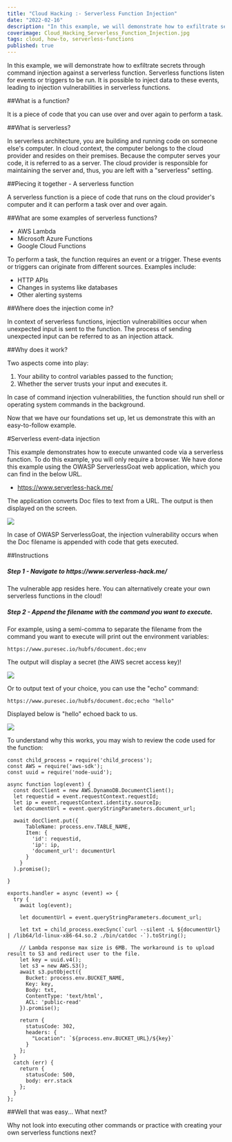 ```yaml
---
title: "Cloud Hacking :- Serverless Function Injection"
date: "2022-02-16"
description: "In this example, we will demonstrate how to exfiltrate secrets through command injection against a serverless function. Serverless functions listen for events or triggers to be run. It is possible to inject data to these events, leading to injection vulnerabilities in serverless functions."
coverimage: Cloud_Hacking_Serverless_Function_Injection.jpg
tags: cloud, how-to, serverless-functions
published: true
---
```

In this example, we will demonstrate how to exfiltrate secrets through command injection against a serverless function. Serverless functions listen for events or triggers to be run. It is possible to inject data to these events, leading to injection vulnerabilities in serverless functions.

##What is a function?

It is a piece of code that you can use over and over again to perform a task.

##What is serverless?

In serverless architecture, you are building and running code on someone else's computer. In cloud context, the computer belongs to the cloud provider and resides on their premises. Because the computer serves your code, it is referred to as a server. The cloud provider is responsible for maintaining the server and, thus, you are left with a "serverless" setting.

##Piecing it together - A serverless function

A serverless function is a piece of code that runs on the cloud provider's computer and it can perform a task over and over again.

##What are some examples of serverless functions?

* AWS Lambda
* Microsoft Azure Functions
* Google Cloud Functions

To perform a task, the function requires an event or a trigger. These events or triggers can originate from different sources. Examples include:

* HTTP APIs
* Changes in systems like databases
* Other alerting systems

##Where does the injection come in?

In context of serverless functions, injection vulnerabilities occur when unexpected input is sent to the function. The process of sending unexpected input can be referred to as an injection attack. 

##Why does it work?

Two aspects come into play:

1. Your ability to control variables passed to the function;
3. Whether the server trusts your input and executes it.

In case of command injection vulnerabilities, the function should run shell or operating system commands in the background.

Now that we have our foundations set up, let us demonstrate this with an easy-to-follow example.

#Serverless event-data injection

This example demonstrates how to execute unwanted code via a serverless function. To do this example, you will only require a browser. We have done this example using the OWASP ServerlessGoat web application, which you can find in the below URL.

* https://www.serverless-hack.me/

The application converts Doc files to text from a URL. The output is then displayed on the screen.

![](b576cf8f-2a9d-43b3-a1d1-3ed12f9b0f12.png)

In case of OWASP ServerlessGoat, the injection vulnerability occurs when the Doc filename is appended with code that gets executed. 

##Instructions

<h5 class="step">Step 1 - Navigate to https://www.serverless-hack.me/</h5>

The vulnerable app resides here. You can alternatively create your own serverless functions in the cloud!

<h5 class="step">Step 2 - Append the filename with the command you want to execute.</h5>

For example, using a semi-comma to separate the filename from the command you want to execute will print out the environment variables:
```
https://www.puresec.io/hubfs/document.doc;env
```

The output will display a secret (the AWS secret access key)!

![](96002e52-8f1b-496a-ba9c-0c4631826a30.png)

Or to output text of your choice, you can use the "echo" command:
```
https://www.puresec.io/hubfs/document.doc;echo "hello"
```

Displayed below is "hello" echoed back to us.

![](6359b91a-fa74-45f0-b9c2-52f5b3a49fae.png)

To understand why this works, you may wish to review the code used for the function:
```
const child_process = require('child_process');
const AWS = require('aws-sdk');
const uuid = require('node-uuid');

async function log(event) {
  const docClient = new AWS.DynamoDB.DocumentClient();
  let requestid = event.requestContext.requestId;
  let ip = event.requestContext.identity.sourceIp;
  let documentUrl = event.queryStringParameters.document_url;

  await docClient.put({
      TableName: process.env.TABLE_NAME,
      Item: {
        'id': requestid,
        'ip': ip,
        'document_url': documentUrl
      }
    }
  ).promise();

}

exports.handler = async (event) => {
  try {
    await log(event);

    let documentUrl = event.queryStringParameters.document_url;

    let txt = child_process.execSync(`curl --silent -L ${documentUrl} | /lib64/ld-linux-x86-64.so.2 ./bin/catdoc -`).toString();

    // Lambda response max size is 6MB. The workaround is to upload result to S3 and redirect user to the file.
    let key = uuid.v4();
    let s3 = new AWS.S3();
    await s3.putObject({
      Bucket: process.env.BUCKET_NAME,
      Key: key,
      Body: txt,
      ContentType: 'text/html',
      ACL: 'public-read'
    }).promise();

    return {
      statusCode: 302,
      headers: {
        "Location": `${process.env.BUCKET_URL}/${key}`
      }
    };
  }
  catch (err) {
    return {
      statusCode: 500,
      body: err.stack
    };
  }
};
```

##Well that was easy... What next?

Why not look into executing other commands or practice with creating your own serverless functions next?